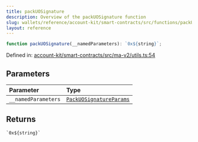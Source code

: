 ```yaml
---
title: packUOSignature
description: Overview of the packUOSignature function
slug: wallets/reference/account-kit/smart-contracts/src/functions/packUOSignature
layout: reference
---
```


```ts
function packUOSignature(__namedParameters): `0x${string}`;
```

Defined in: [account-kit/smart-contracts/src/ma-v2/utils.ts:54](https://github.com/alchemyplatform/aa-sdk/blob/923a52171f7246172caf350853843e6680197da9/account-kit/smart-contracts/src/ma-v2/utils.ts#L54)

## Parameters

| Parameter           | Type                                                                 |
| :------------------ | :------------------------------------------------------------------- |
| `__namedParameters` | [`PackUOSignatureParams`](../type-aliases/PackUOSignatureParams.mdx) |

## Returns

`` `0x${string}` ``
